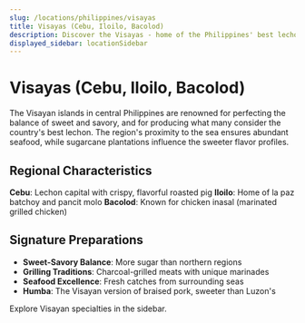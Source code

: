 ```yaml
---
slug: /locations/philippines/visayas
title: Visayas (Cebu, Iloilo, Bacolod)
description: Discover the Visayas - home of the Philippines' best lechon, sweet-savory combinations, and rich seafood traditions
displayed_sidebar: locationSidebar
---
```


# Visayas (Cebu, Iloilo, Bacolod)

The Visayan islands in central Philippines are renowned for perfecting the balance of sweet and savory, and for producing what many consider the country's best lechon. The region's proximity to the sea ensures abundant seafood, while sugarcane plantations influence the sweeter flavor profiles.

## Regional Characteristics

**Cebu**: Lechon capital with crispy, flavorful roasted pig
**Iloilo**: Home of la paz batchoy and pancit molo
**Bacolod**: Known for chicken inasal (marinated grilled chicken)

## Signature Preparations

- **Sweet-Savory Balance**: More sugar than northern regions
- **Grilling Traditions**: Charcoal-grilled meats with unique marinades
- **Seafood Excellence**: Fresh catches from surrounding seas
- **Humba**: The Visayan version of braised pork, sweeter than Luzon's

Explore Visayan specialties in the sidebar.
